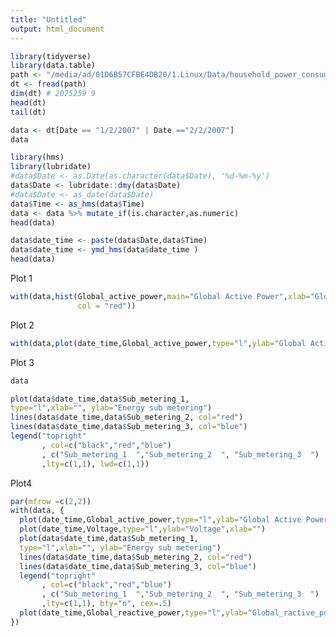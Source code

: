 ```yaml
---
title: "Untitled"
output: html_document
---
```

```r
library(tidyverse)
library(data.table)
path <- "/media/ad/01D6B57CFBE4DB20/1.Linux/Data/household_power_consumption.txt"
dt <- fread(path)
dim(dt) # 2075259 9
head(dt)
tail(dt)
```

```r
data <- dt[Date == "1/2/2007" | Date =="2/2/2007"]
data
```


```r
library(hms)
library(lubridate)
#data$Date <- as.Date(as.character(data$Date), '%d-%m-%y')
data$Date <- lubridate::dmy(data$Date)
#data$Date <- as_date(data$Date)
data$Time <- as_hms(data$Time)
data <- data %>% mutate_if(is.character,as.numeric)
head(data)
```
```r
data$date_time <- paste(data$Date,data$Time)
data$date_time <- ymd_hms(data$date_time )
head(data)
```

Plot 1
```r
with(data,hist(Global_active_power,main="Global Active Power",xlab="Global Active Power (kilowatts)",
               col = "red"))
```


Plot 2
```r
with(data,plot(date_time,Global_active_power,type="l",ylab="Global Active Power (kilowatts)",xlab=""))
```

Plot 3
```r
data
```


```r
plot(data$date_time,data$Sub_metering_1,
type="l",xlab="", ylab="Energy sub metering")
lines(data$date_time,data$Sub_metering_2, col="red")
lines(data$date_time,data$Sub_metering_3, col="blue")
legend("topright"
       , col=c("black","red","blue")
       , c("Sub_metering_1  ","Sub_metering_2  ", "Sub_metering_3  ")
       ,lty=c(1,1), lwd=c(1,1))
```

Plot4
```r
par(mfrow =c(2,2))
with(data, {
  plot(date_time,Global_active_power,type="l",ylab="Global Active Power",xlab="")
  plot(date_time,Voltage,type="l",ylab="Voltage",xlab="")
  plot(data$date_time,data$Sub_metering_1,
  type="l",xlab="", ylab="Energy sub metering")
  lines(data$date_time,data$Sub_metering_2, col="red")
  lines(data$date_time,data$Sub_metering_3, col="blue")
  legend("topright"
       , col=c("black","red","blue")
       , c("Sub_metering_1  ","Sub_metering_2  ", "Sub_metering_3  ")
       ,lty=c(1,1), bty="n", cex=.5)
  plot(date_time,Global_reactive_power,type="l",ylab="Global_ractive_power",xlab="")
})
```


```r
```


```r
```


```r
```


```r
```

